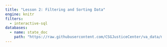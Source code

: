 ```yaml
---
title: "Lesson 2: Filtering and Sorting Data"
engine: knitr
filters:
  - interactive-sql
databases:
  - name: state_doc
    path: "https://raw.githubusercontent.com/CSGJusticeCenter/va_data/main/courses/intro_sql/state_doc.db"  
---
```





```.sql

```



